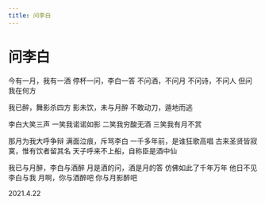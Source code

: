```yaml
---
title: 问李白
---
```


<div style={{ textAlign: "center" }}>

# 问李白

<div style={{ whiteSpace: "pre-line"}}>

今有一月，我有一酒
停杯一问，李白一答
不问酒，不问月
不问诗，不问人
但问我在何方

我已醉，舞影杀四方
影未饮，未与月醉
不敢动刀，遁地而逃

李白大笑三声
一笑我诺诺如影
二笑我穷酸无酒
三笑我有月不赏

那月为我大呼争辩
满面泣痕，斥骂李白
一千多年前，是谁狂歌高唱
古来圣贤皆寂寞，惟有饮者留其名
天子呼来不上船，自称臣是酒中仙

我已与月醉，李白与酒醉
月是酒的问，酒是月的答
仿佛如此了千年万年
他日不见李白与我
月啊，你与酒醉吧
你与月影醉吧

2021.4.22

</div>
</div>
